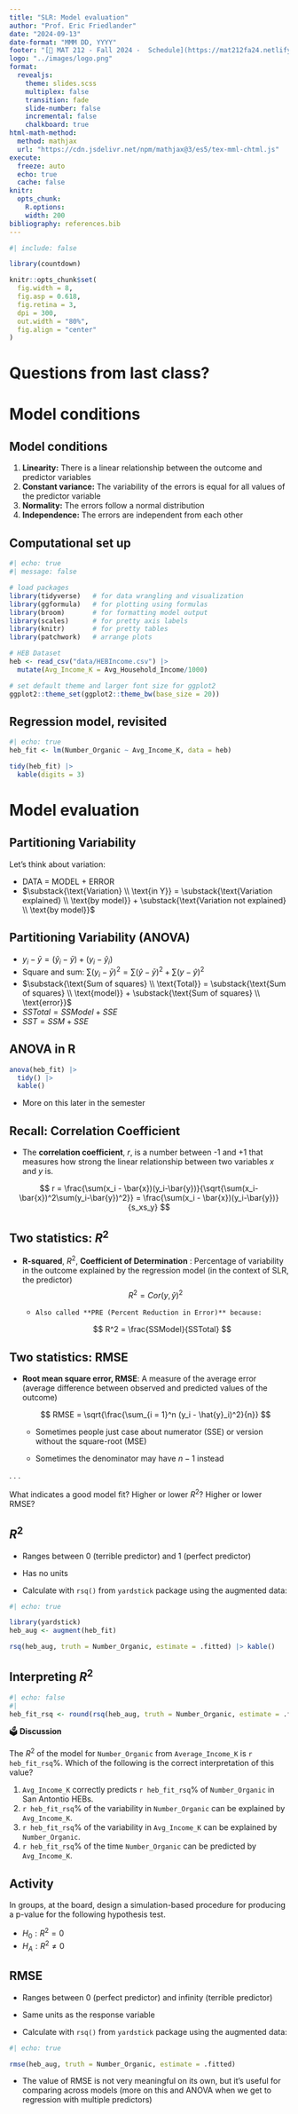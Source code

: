 ```yaml
---
title: "SLR: Model evaluation"
author: "Prof. Eric Friedlander"
date: "2024-09-13"
date-format: "MMM DD, YYYY"
footer: "[🔗 MAT 212 - Fall 2024 -  Schedule](https://mat212fa24.netlify.app/schedule)"
logo: "../images/logo.png"
format: 
  revealjs:
    theme: slides.scss
    multiplex: false
    transition: fade
    slide-number: false
    incremental: false 
    chalkboard: true
html-math-method:
  method: mathjax
  url: "https://cdn.jsdelivr.net/npm/mathjax@3/es5/tex-mml-chtml.js"
execute:
  freeze: auto
  echo: true
  cache: false
knitr:
  opts_chunk: 
    R.options:      
    width: 200
bibliography: references.bib
---
```


```r
#| include: false

library(countdown)

knitr::opts_chunk$set(
  fig.width = 8,
  fig.asp = 0.618,
  fig.retina = 3,
  dpi = 300,
  out.width = "80%",
  fig.align = "center"
)
```

# Questions from last class?

# Model conditions

## Model conditions

1.  **Linearity:** There is a linear relationship between the outcome and predictor variables
2.  **Constant variance:** The variability of the errors is equal for all values of the predictor variable
3.  **Normality:** The errors follow a normal distribution
4.  **Independence:** The errors are independent from each other

## Computational set up

```r
#| echo: true
#| message: false

# load packages
library(tidyverse)   # for data wrangling and visualization
library(ggformula)   # for plotting using formulas
library(broom)       # for formatting model output
library(scales)      # for pretty axis labels
library(knitr)       # for pretty tables
library(patchwork)   # arrange plots

# HEB Dataset
heb <- read_csv("data/HEBIncome.csv") |> 
  mutate(Avg_Income_K = Avg_Household_Income/1000)

# set default theme and larger font size for ggplot2
ggplot2::theme_set(ggplot2::theme_bw(base_size = 20))
```

## Regression model, revisited

```r
#| echo: true
heb_fit <- lm(Number_Organic ~ Avg_Income_K, data = heb)

tidy(heb_fit) |>
  kable(digits = 3)
```

# Model evaluation

## Partitioning Variability

Let's think about variation:

:::{.incremental}
- DATA = MODEL + ERROR
- $\substack{\text{Variation} \\ \text{in Y}} = \substack{\text{Variation explained} \\ \text{by model}} + \substack{\text{Variation not explained} \\ \text{by model}}$
:::

## Partitioning Variability (ANOVA)

:::{.incremental}
-   $y_i - \bar{y} = (\hat{y}_i - \bar{y}) + (y_i-\hat{y}_i)$
-   Square and sum: $\sum(y_i-\bar{y})^2 = \sum(\hat{y} - \bar{y})^2 + \sum(y-\hat{y})^2$
-   $\substack{\text{Sum of squares} \\ \text{Total}} = \substack{\text{Sum of squares} \\ \text{model}} + \substack{\text{Sum of squares} \\ \text{error}}$
-   $SSTotal = SSModel + SSE$
-   $SST = SSM + SSE$
:::

## ANOVA in R

```r
anova(heb_fit) |> 
  tidy() |> 
  kable()
```

:::{.fragment}
- More on this later in the semester
:::

## Recall: Correlation Coefficient

-   The **correlation coefficient**, $r$, is a number between -1 and +1 that measures how strong the linear relationship between two variables $x$ and $y$ is.

$$
r = \frac{\sum(x_i - \bar{x})(y_i-\bar{y})}{\sqrt{\sum(x_i-\bar{x})^2\sum(y_i-\bar{y})^2}}
= \frac{\sum(x_i - \bar{x})(y_i-\bar{y})}{s_xs_y}
$$


## Two statistics: $R^2$ {.smaller}

::: incremental
-   **R-squared**, $R^2$, **Coefficient of Determination** : Percentage of variability in the outcome explained by the regression model (in the context of SLR, the predictor)
$$
R^2 = Cor(y, \hat{y})^2
$$
    +     Also called **PRE (Percent Reduction in Error)** because:
$$
R^2 = \frac{SSModel}{SSTotal}
$$
:::

 
## Two statistics: RMSE {.smaller}

-   **Root mean square error, RMSE**: A measure of the average error (average difference between observed and predicted values of the outcome)

    $$
    RMSE = \sqrt{\frac{\sum_{i = 1}^n (y_i - \hat{y}_i)^2}{n}}
    $$
    
    +   Sometimes people just case about numerator (SSE) or version without the square-root (MSE)
    
    +   Sometimes the denominator may have $n-1$ instead

. . .

::: question
What indicates a good model fit? Higher or lower $R^2$? Higher or lower RMSE?
:::

## $R^2$

::: incremental
-   Ranges between 0 (terrible predictor) and 1 (perfect predictor)

-   Has no units

-   Calculate with `rsq()` from `yardstick` package using the augmented data:

```r
#| echo: true

library(yardstick)
heb_aug <- augment(heb_fit)

rsq(heb_aug, truth = Number_Organic, estimate = .fitted) |> kable()

```
:::

## Interpreting $R^2$ {.smaller}

```r
#| echo: false
#| 
heb_fit_rsq <- round(rsq(heb_aug, truth = Number_Organic, estimate = .fitted) |> pull(.estimate) * 100, 1)
```

::: poll
🗳️ **Discussion**

::: midi
::: poll
The $R^2$ of the model for `Number_Organic` from `Average_Income_K` is `r heb_fit_rsq`%. Which of the following is the correct interpretation of this value?
:::

1.  `Avg_Income_K` correctly predicts `r heb_fit_rsq`% of `Number_Organic` in San Antontio HEBs.
2.  `r heb_fit_rsq`% of the variability in `Number_Organic` can be explained by `Avg_Income_K`.
3.  `r heb_fit_rsq`% of the variability in `Avg_Income_K` can be explained by `Number_Organic`.
4.  `r heb_fit_rsq`% of the time `Number_Organic` can be predicted by `Avg_Income_K`.
:::
:::

## Activity

::: appex
In groups, at the board, design a simulation-based procedure for producing a p-value for the following hypothesis test.

- $H_0: R^2 = 0$
- $H_A: R^2 \neq 0$
:::

## RMSE

::: incremental
-   Ranges between 0 (perfect predictor) and infinity (terrible predictor)

-   Same units as the response variable

-   Calculate with  `rsq()` from `yardstick` package using the augmented data:

```r
#| echo: true

rmse(heb_aug, truth = Number_Organic, estimate = .fitted)
```

-   The value of RMSE is not very meaningful on its own, but it's useful for comparing across models (more on this and ANOVA when we get to regression with multiple predictors)
:::


<!-- # Application exercise -->

<!-- ::: appex -->
<!-- 📋 [sta210-fa23.netlify.app/ae/ae-06-conditions](https://sta210-fa23.netlify.app/ae/ae-06-conditions.html) -->
<!-- ::: -->